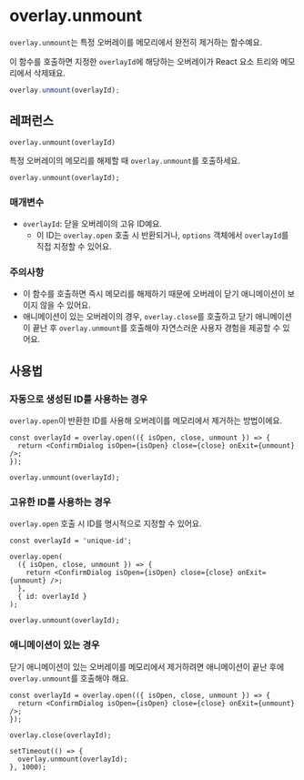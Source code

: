 # overlay.unmount

`overlay.unmount`는 특정 오버레이를 메모리에서 완전히 제거하는 함수예요.

이 함수를 호출하면 지정한 `overlayId`에 해당하는 오버레이가 React 요소 트리와 메모리에서 삭제돼요.

```ts
overlay.unmount(overlayId);
```

## 레퍼런스

`overlay.unmount(overlayId)`

특정 오버레이의 메모리를 해제할 때 `overlay.unmount`를 호출하세요.

```tsx
overlay.unmount(overlayId);
```

### 매개변수

- `overlayId`: 닫을 오버레이의 고유 ID예요.
  - 이 ID는 `overlay.open` 호출 시 반환되거나, `options` 객체에서 `overlayId`를 직접 지정할 수 있어요.

### 주의사항

- 이 함수를 호출하면 즉시 메모리를 해제하기 때문에 오버레이 닫기 애니메이션이 보이지 않을 수 있어요.
- 애니메이션이 있는 오버레이의 경우, `overlay.close`를 호출하고 닫기 애니메이션이 끝난 후 `overlay.unmount`를 호출해야 자연스러운 사용자 경험을 제공할 수 있어요.

## 사용법

### 자동으로 생성된 ID를 사용하는 경우

`overlay.open`이 반환한 ID를 사용해 오버레이를 메모리에서 제거하는 방법이에요.

```tsx {5}
const overlayId = overlay.open(({ isOpen, close, unmount }) => {
  return <ConfirmDialog isOpen={isOpen} close={close} onExit={unmount} />;
});

overlay.unmount(overlayId);
```

### 고유한 ID를 사용하는 경우

`overlay.open` 호출 시 ID를 명시적으로 지정할 수 있어요.

```tsx {10}
const overlayId = 'unique-id';

overlay.open(
  ({ isOpen, close, unmount }) => {
    return <ConfirmDialog isOpen={isOpen} close={close} onExit={unmount} />;
  },
  { id: overlayId }
);

overlay.unmount(overlayId);
```

### 애니메이션이 있는 경우

닫기 애니메이션이 있는 오버레이를 메모리에서 제거하려면 애니메이션이 끝난 후에 `overlay.unmount`를 호출해야 해요.

```tsx {7-9}
const overlayId = overlay.open(({ isOpen, close, unmount }) => {
  return <ConfirmDialog isOpen={isOpen} close={close} onExit={unmount} />;
});

overlay.close(overlayId);

setTimeout(() => {
  overlay.unmount(overlayId);
}, 1000);
```
